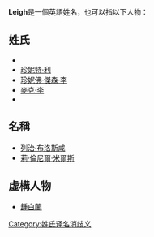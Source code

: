 {{noteTA
|1=zh-hans:布兰达·李·约翰逊;zh-hk:鍾白蘭;zh-tw:布蘭達·李·強森;
}}
'''Leigh'''是一個英語姓名，也可以指以下人物：

== 姓氏 ==
* {{Link-en|本傑明·沃特金斯·利|Benjamin W. Leigh}}
* [[珍妮特·利|珍妮特·利]]
* [[珍妮佛·傑森·李|珍妮佛·傑森·李]]
* [[麥克·李|麥克·李]]
* {{Link-en|奶路臣·利|Nelson Leigh}}

== 名稱 ==
* [[列治·布洛斯咸|列治·布洛斯咸]]
* [[莉·倫尼爾·米爾斯|莉·倫尼爾·米爾斯]]

== 虛構人物 ==
* [[鍾白蘭|鍾白蘭]]

{{Disambiguation|Cat=拉丁字母人名消歧义}}
[[Category:姓氏译名消歧义|Category:姓氏译名消歧义]]